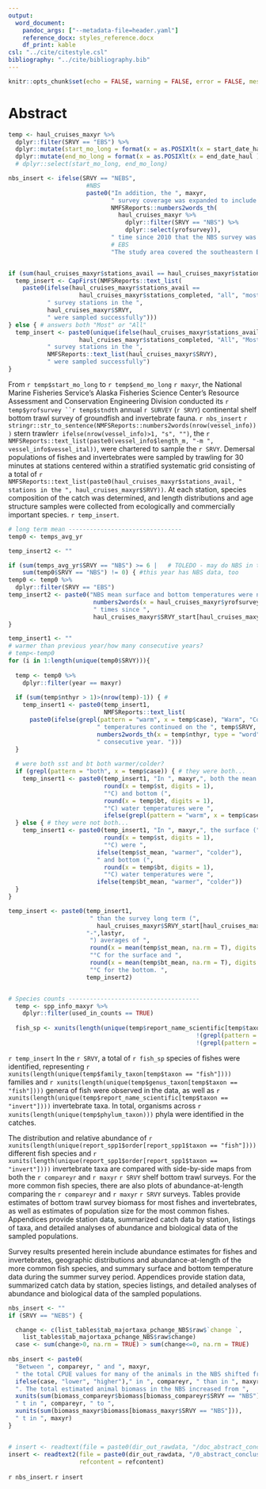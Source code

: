 ```yaml
---
output:
  word_document:
    pandoc_args: ["--metadata-file=header.yaml"]
    reference_docx: styles_reference.docx
    df_print: kable
csl: "../cite/citestyle.csl"
bibliography: "../cite/bibliography.bib"
---
```


```r
knitr::opts_chunk$set(echo = FALSE, warning = FALSE, error = FALSE, message = FALSE)
```

# Abstract

<!-- [this is pookie0](){#pookie0} -->

<!-- Take me to [pookie0](#pookie0) -->

<!-- [1](){#nick0} -->

<!-- Take me to [ 1](#nick0) -->

<!-- [abstract](#Abstract) -->

```r
temp <- haul_cruises_maxyr %>%
  dplyr::filter(SRVY == "EBS") %>% 
  dplyr::mutate(start_mo_long = format(x = as.POSIXlt(x = start_date_haul ), format="%B")) %>%
  dplyr::mutate(end_mo_long = format(x = as.POSIXlt(x = end_date_haul ), format="%B")) #%>%
  # dplyr::select(start_mo_long, end_mo_long)

nbs_insert <- ifelse(SRVY == "NEBS", 
                      #NBS
                      paste0("In addition, the ", maxyr, 
                             " survey coverage was expanded to include the northern Bering Sea (NBS). This is only the ", 
                             NMFSReports::numbers2words_th(
                               haul_cruises_maxyr %>% 
                                 dplyr::filter(SRVY == "NBS") %>%
                                 dplyr::select(yrofsurvey)),
                             " time since 2010 that the NBS survey was done. The expanded study area covered the entire Bering Sea continental shelf (hereafter referred to as the “NEBS”) from 20 to 200 m bottom depth to the U.S.-Russia Maritime Boundary between the Alaska Peninsula and the Bering Strait, including Norton Sound."), 
                             # EBS
                             "The study area covered the southeastern Bering Sea continental shelf from 20 to 200 m bottom depth to the U.S.-Russia Maritime Boundary between the Alaska Peninsula and to approximately the latitude of St. Matthew Island (60° 50' N).")


if (sum(haul_cruises_maxyr$stations_avail == haul_cruises_maxyr$stations_completed) == 1) { # diff answers or only 1 srvy
  temp_insert <- CapFirst(NMFSReports::text_list(
    paste0(ifelse(haul_cruises_maxyr$stations_avail ==
                    haul_cruises_maxyr$stations_completed, "all", "most"), 
           " survey stations in the ", 
           haul_cruises_maxyr$SRVY, 
           " were sampled successfully")))
} else { # answers both "Most" or "All"
  temp_insert <- paste0(unique(ifelse(haul_cruises_maxyr$stations_avail ==
                    haul_cruises_maxyr$stations_completed, "All", "Most")), 
           " survey stations in the ",
           NMFSReports::text_list(haul_cruises_maxyr$SRVY), 
           " were sampled successfully")
} 
```

From `r temp$start_mo_long` to `r temp$end_mo_long` `r maxyr`, the National Marine Fisheries Service’s Alaska Fisheries Science Center’s Resource Assessment and Conservation Engineering Division conducted its `r temp$yrofsurvey ``r temp$stndth ` annual `r SURVEY ` (`r SRVY `) continental shelf bottom trawl survey of groundfish and invertebrate fauna. `r nbs_insert` `r stringr::str_to_sentence(NMFSReports::numbers2words(nrow(vessel_info)))` stern trawler`r ifelse(nrow(vessel_info)>1, "s", "")`, the `r NMFSReports::text_list(paste0(vessel_info$length_m, "-m ",  vessel_info$vessel_ital)) `, were chartered to sample the `r SRVY `. Demersal populations of fishes and invertebrates were sampled by trawling for 30 minutes at stations centered within a stratified systematic grid consisting of a total of `r NMFSReports::text_list(paste0(haul_cruises_maxyr$stations_avail, " stations in the ", haul_cruises_maxyr$SRVY))`. At each station, species composition of the catch was determined, and length distributions and age structure samples were collected from ecologically and commercially important species. `r temp_insert `. 


```r
# long term mean --------------------------------
temp0 <- temps_avg_yr

temp_insert2 <- ""

if (sum(temps_avg_yr$SRVY == "NBS") >= 6 |   # TOLEDO - may do NBS in the future when there are more years?
    sum(temp0$SRVY == "NBS") != 0) { #this year has NBS data, too
temp0 <- temp0 %>% 
  dplyr::filter(SRVY == "EBS")
temp_insert2 <- paste0("NBS mean surface and bottom temperatures were not calculated because the NBS has only been surveyed ",
                        numbers2words(x = haul_cruises_maxyr$yrofsurvey[haul_cruises_maxyr$SRVY %in% "NBS"]),
                        " times since ",
                        haul_cruises_maxyr$SRVY_start[haul_cruises_maxyr$SRVY %in% "NBS"],". ")
}

temp_insert1 <- ""
# warmer than previous year/how many consecutive years?
# temp<-temp0
for (i in 1:length(unique(temp0$SRVY))){
  
  temp <- temp0 %>% 
    dplyr::filter(year == maxyr)
    
  if (sum(temp$nthyr > 1)>(nrow(temp)-1)) { # 
    temp_insert1 <- paste0(temp_insert1, 
                           NMFSReports::text_list(
      paste0(ifelse(grepl(pattern = "warm", x = temp$case), "Warm", "Cold"),
                         " temperatures continued on the ", temp$SRVY, " shelf for the ",
                         numbers2words_th(x = temp$nthyr, type = "word"),
                         " consecutive year. ")))
  }
  
  # were both sst and bt both warmer/colder?
  if (grepl(pattern = "both", x = temp$case)) { # they were both...
    temp_insert1 <- paste0(temp_insert1, "In ", maxyr,", both the mean surface (",
                           round(x = temp$st, digits = 1),
                           "°C) and bottom (",
                           round(x = temp$bt, digits = 1),
                           "°C) water temperatures were ", 
                           ifelse(grepl(pattern = "warm", x = temp$case), "warmer", "colder"))
  } else { # they were not both...
    temp_insert1 <- paste0(temp_insert1, "In ", maxyr,", the surface (",
                           round(x = temp$st, digits = 1),
                           "°C) were ",
                         ifelse(temp$st_mean, "warmer", "colder"),
                         " and bottom (",
                           round(x = temp$bt, digits = 1),
                           "°C) water temperatures were ", 
                         ifelse(temp$bt_mean, "warmer", "colder"))
  }
}

temp_insert <- paste0(temp_insert1,
                       " than the survey long term (",
                         haul_cruises_maxyr$SRVY_start[haul_cruises_maxyr$SRVY %in% temp$SRVY],
                      "-",lastyr, 
                       ") averages of ",
                       round(x = mean(temp$st_mean, na.rm = T), digits = 1),
                       "°C for the surface and ",
                       round(x = mean(temp$bt_mean, na.rm = T), digits = 1),
                       "°C for the bottom. ", 
                      temp_insert2)


# Species counts -------------------------------------
  temp <- spp_info_maxyr %>% 
    dplyr::filter(used_in_counts == TRUE) 
  
  fish_sp <- xunits(length(unique(temp$report_name_scientific[temp$taxon == "fish" & 
                                                     !(grepl(pattern = " sp.", x = temp$report_name_scientific, fixed = T)) & 
                                                     !(grepl(pattern = " unid.", x = temp$report_name_scientific, fixed = T))])))

```


`r temp_insert` In the `r SRVY`, a total of `r fish_sp ` species of fishes were identified, representing `r xunits(length(unique(temp$family_taxon[temp$taxon == "fish"])))` families and `r xunits(length(unique(temp$genus_taxon[temp$taxon == "fish"])))` genera of fish were observed in the data, as well as `r xunits(length(unique(temp$report_name_scientific[temp$taxon == "invert"])))` invertebrate taxa. In total, organisms across `r xunits(length(unique(temp$phylum_taxon)))` phyla were identified in the catches.

The distribution and relative abundance of `r xunits(length(unique(report_spp1$order[report_spp1$taxon == "fish"])))` different fish species and `r xunits(length(unique(report_spp1$order[report_spp1$taxon == "invert"])))` invertebrate taxa are compared with side-by-side maps from both the `r compareyr ` and `r maxyr` `r SRVY` shelf bottom trawl surveys. For the more common fish species, there are also plots of abundance-at-length comparing the `r compareyr ` and `r maxyr` `r SRVY` surveys. Tables provide estimates of bottom trawl survey biomass for most fishes and invertebrates, as well as estimates of population size for the most common fishes. Appendices provide station data, summarized catch data by station, listings of taxa, and detailed analyses of abundance and biological data of the sampled populations. 

Survey results presented herein include abundance estimates for fishes and invertebrates, geographic distributions and abundance-at-length of the more common fish species, and summary surface and bottom temperature data during the summer survey period. Appendices provide station data, summarized catch data by station, species listings, and detailed analyses of abundance and biological data of the sampled populations.

```r
nbs_insert <- ""
if (SRVY == "NEBS") {

  change <- c(list_tables$tab_majortaxa_pchange_NBS$raw$`change `, 
    list_tables$tab_majortaxa_pchange_NBS$raw$change)
  case <- sum(change>0, na.rm = TRUE) > sum(change<=0, na.rm = TRUE)
  
nbs_insert <- paste0(
  "Between ", compareyr, " and ", maxyr, 
  " the total CPUE values for many of the animals in the NBS shifted from being ",
  ifelse(case, "lower", "higher")," in ", compareyr, " than in ", maxyr, 
  ". The total estimated animal biomass in the NBS increased from ", 
  xunits(sum(biomass_compareyr$biomass[biomass_compareyr$SRVY == "NBS"])) ,
  " t in ", compareyr, " to ", 
  xunits(sum(biomass_maxyr$biomass[biomass_maxyr$SRVY == "NBS"])),
  " t in ", maxyr)
}


# insert <- readtext(file = paste0(dir_out_rawdata, "/doc_abstract_conclusion.docx"))
insert <- readtext2(file = paste0(dir_out_rawdata, "/0_abstract_conclusion.docx"), 
                    refcontent = refcontent)
```

`r nbs_insert `. `r insert`


